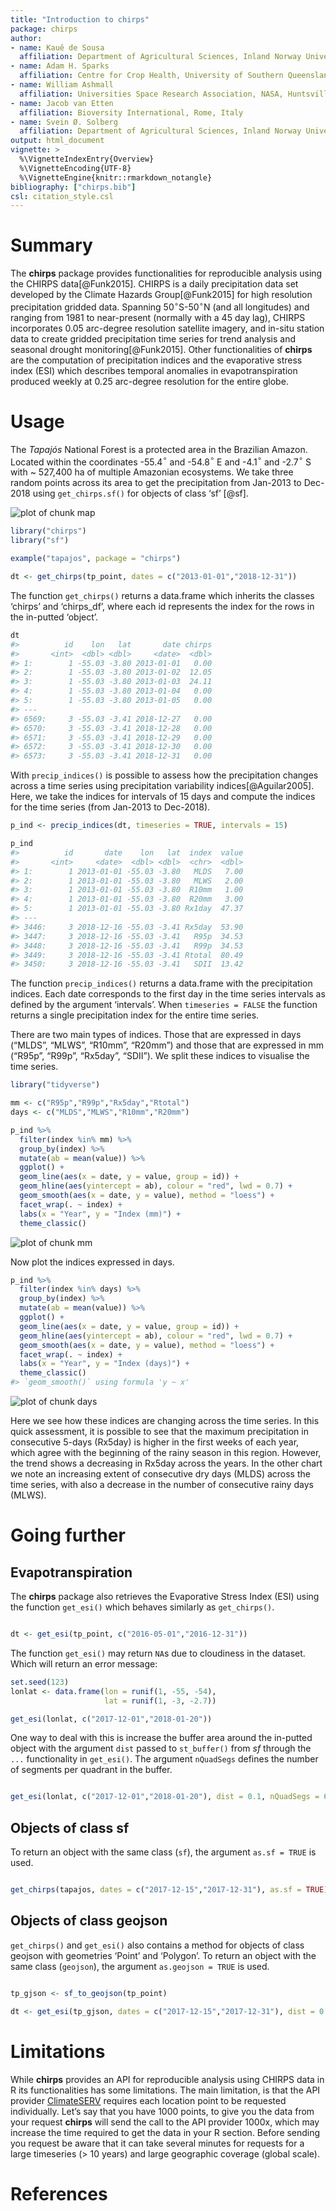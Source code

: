 ```yaml
---
title: "Introduction to chirps"
package: chirps
author:
- name: Kauê de Sousa
  affiliation: Department of Agricultural Sciences, Inland Norway University, Hamar, Norway; Bioversity International, Rome, Italy
- name: Adam H. Sparks 
  affiliation: Centre for Crop Health, University of Southern Queensland, Toowoomba, Australia
- name: William Ashmall 
  affiliation: Universities Space Research Association, NASA, Huntsville, USA
- name: Jacob van Etten 
  affiliation: Bioversity International, Rome, Italy
- name: Svein Ø. Solberg 
  affiliation: Department of Agricultural Sciences, Inland Norway University, Hamar, Norway
output: html_document
vignette: >
  %\VignetteIndexEntry{Overview}
  %\VignetteEncoding{UTF-8}
  %\VignetteEngine{knitr::rmarkdown_notangle}
bibliography: ["chirps.bib"]
csl: citation_style.csl
---
```




# Summary

The **chirps** package provides functionalities for reproducible analysis using the CHIRPS data[@Funk2015]. CHIRPS is a daily precipitation data set developed by the Climate Hazards Group[@Funk2015] for high resolution precipitation gridded data. Spanning 50$^{\circ}$S-50$^{\circ}$N (and all longitudes) and ranging from 1981 to near-present (normally with a 45 day lag), CHIRPS incorporates 0.05 arc-degree resolution satellite imagery, and in-situ station data to create gridded precipitation time series for trend analysis and seasonal drought monitoring[@Funk2015]. Other functionalities of **chirps** are the computation of precipitation indices and the evaporative stress index (ESI) which describes temporal anomalies in evapotranspiration produced weekly at 0.25 arc-degree resolution for the entire globe.

# Usage

The *Tapajós* National Forest is a protected area in the Brazilian Amazon. Located within the coordinates -55.4$^{\circ}$ and -54.8$^{\circ}$ E and -4.1$^{\circ}$ and -2.7$^{\circ}$ S with ~ 527,400 ha of multiple Amazonian ecosystems. We take three random points across its area to get the precipitation from Jan-2013 to Dec-2018 using `get_chirps.sf()` for objects of class 'sf' [@sf].

<img src="map.png" title="plot of chunk map" alt="plot of chunk map" style="display: block; margin: auto;" />





```r
library("chirps")
library("sf")

example("tapajos", package = "chirps")

dt <- get_chirps(tp_point, dates = c("2013-01-01","2018-12-31"))
```


The function `get_chirps()` returns a data.frame which inherits the classes 'chirps' and 'chirps_df', where each id represents the index for the rows in the in-putted 'object'. 


```r
dt
#>          id    lon   lat       date chirps
#>       <int>  <dbl> <dbl>     <date>  <dbl>
#> 1:        1 -55.03 -3.80 2013-01-01   0.00
#> 2:        1 -55.03 -3.80 2013-01-02  12.05
#> 3:        1 -55.03 -3.80 2013-01-03  24.11
#> 4:        1 -55.03 -3.80 2013-01-04   0.00
#> 5:        1 -55.03 -3.80 2013-01-05   0.00
#> ---                                       
#> 6569:     3 -55.03 -3.41 2018-12-27   0.00
#> 6570:     3 -55.03 -3.41 2018-12-28   0.00
#> 6571:     3 -55.03 -3.41 2018-12-29   0.00
#> 6572:     3 -55.03 -3.41 2018-12-30   0.00
#> 6573:     3 -55.03 -3.41 2018-12-31   0.00
```

With `precip_indices()` is possible to assess how the precipitation changes across a time series using precipitation variability indices[@Aguilar2005]. Here, we take the indices for intervals of 15 days and compute the indices for the time series (from Jan-2013 to Dec-2018).


```r
p_ind <- precip_indices(dt, timeseries = TRUE, intervals = 15)

p_ind
#>          id       date    lon   lat  index  value
#>       <int>     <date>  <dbl> <dbl>  <chr>  <dbl>
#> 1:        1 2013-01-01 -55.03 -3.80   MLDS   7.00
#> 2:        1 2013-01-01 -55.03 -3.80   MLWS   2.00
#> 3:        1 2013-01-01 -55.03 -3.80  R10mm   1.00
#> 4:        1 2013-01-01 -55.03 -3.80  R20mm   3.00
#> 5:        1 2013-01-01 -55.03 -3.80 Rx1day  47.37
#> ---                                              
#> 3446:     3 2018-12-16 -55.03 -3.41 Rx5day  53.90
#> 3447:     3 2018-12-16 -55.03 -3.41   R95p  34.53
#> 3448:     3 2018-12-16 -55.03 -3.41   R99p  34.53
#> 3449:     3 2018-12-16 -55.03 -3.41 Rtotal  80.49
#> 3450:     3 2018-12-16 -55.03 -3.41   SDII  13.42
```

The function `precip_indices()` returns a data.frame with the precipitation indices. Each date corresponds to the first day in the time series intervals as defined by the argument 'intervals'. When `timeseries = FALSE` the function returns a single precipitation index for the entire time series.

There are two main types of indices. Those that are expressed in days ("MLDS", "MLWS", "R10mm", "R20mm") and those that are expressed in mm ("R95p", "R99p", "Rx5day", "SDII"). We split these indices to visualise the time series.



```r
library("tidyverse")

mm <- c("R95p","R99p","Rx5day","Rtotal")
days <- c("MLDS","MLWS","R10mm","R20mm")

p_ind %>% 
  filter(index %in% mm) %>% 
  group_by(index) %>% 
  mutate(ab = mean(value)) %>% 
  ggplot() +
  geom_line(aes(x = date, y = value, group = id)) + 
  geom_hline(aes(yintercept = ab), colour = "red", lwd = 0.7) +
  geom_smooth(aes(x = date, y = value), method = "loess") +
  facet_wrap(. ~ index) +
  labs(x = "Year", y = "Index (mm)") +
  theme_classic()
```

<img src="mm-1.png" title="plot of chunk mm" alt="plot of chunk mm" style="display: block; margin: auto;" />


Now plot the indices expressed in days.


```r
p_ind %>% 
  filter(index %in% days) %>% 
  group_by(index) %>% 
  mutate(ab = mean(value)) %>% 
  ggplot() +
  geom_line(aes(x = date, y = value, group = id)) + 
  geom_hline(aes(yintercept = ab), colour = "red", lwd = 0.7) + 
  geom_smooth(aes(x = date, y = value), method = "loess") +
  facet_wrap(. ~ index) +
  labs(x = "Year", y = "Index (days)") +
  theme_classic()
#> `geom_smooth()` using formula 'y ~ x'
```

<img src="days-1.png" title="plot of chunk days" alt="plot of chunk days" style="display: block; margin: auto;" />

Here we see how these indices are changing across the time series. In this quick assessment, it is possible to see that the maximum precipitation in consecutive 5-days (Rx5day) is higher in the first weeks of each year, which agree with the beginning of the rainy season in this region. However, the trend shows a decreasing in Rx5day across the years. In the other chart we note an increasing extent of consecutive dry days (MLDS) across the time series, with also a decrease in the number of consecutive rainy days (MLWS).  

# Going further

## Evapotranspiration 

The **chirps** package also retrieves the Evaporative Stress Index (ESI) using the function `get_esi()` which behaves similarly as `get_chirps()`. 


```r

dt <- get_esi(tp_point, c("2016-05-01","2016-12-31"))

```

The function `get_esi()` may return `NA`s due to cloudiness in the dataset. Which will return an error message:


```r
set.seed(123)
lonlat <- data.frame(lon = runif(1, -55, -54),
                     lat = runif(1, -3, -2.7))

get_esi(lonlat, c("2017-12-01","2018-01-20"))

```

One way to deal with this is increase the buffer area around the in-putted object with the argument `dist` passed to `st_buffer()` from *sf* through the `...` functionality in `get_esi()`. The argument `nQuadSegs` defines the number of segments per quadrant in the buffer.  


```r

get_esi(lonlat, c("2017-12-01","2018-01-20"), dist = 0.1, nQuadSegs = 6)

```

## Objects of class sf

To return an object with the same class (`sf`), the argument `as.sf = TRUE` is used.



```r

get_chirps(tapajos, dates = c("2017-12-15","2017-12-31"), as.sf = TRUE)

```
## Objects of class geojson

`get_chirps()` and `get_esi()` also contains a method for objects of class geojson with geometries 'Point' and 'Polygon'. To return an object with the same class (`geojson`), the argument `as.geojson = TRUE` is used.



```r

tp_gjson <- sf_to_geojson(tp_point)

dt <- get_esi(tp_gjson, dates = c("2017-12-15","2017-12-31"), dist = 0.1)

```

# Limitations

While **chirps** provides an API for reproducible analysis using CHIRPS data in R its functionalities has some limitations. The main limitation, is that the API provider [ClimateSERV](https://climateserv.servirglobal.net/) requires each location point to be requested individually. Let's say that you have 1000 points, to give you the data from your request **chirps** will send the call to the API provider 1000x, which may increase the time required to get the data in your R section. Before sending you request be aware that it can take several minutes for requests for a large timeseries (> 10 years) and large geographic coverage (global scale). 

# References




